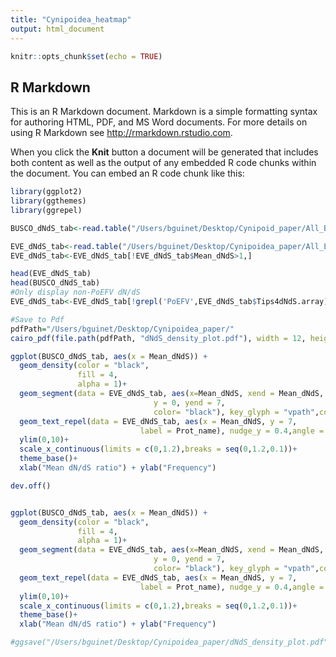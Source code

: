 ```yaml
---
title: "Cynipoidea_heatmap"
output: html_document
---
```


```r
knitr::opts_chunk$set(echo = TRUE)
```

## R Markdown

This is an R Markdown document. Markdown is a simple formatting syntax for authoring HTML, PDF, and MS Word documents. For more details on using R Markdown see <http://rmarkdown.rstudio.com>.

When you click the **Knit** button a document will be generated that includes both content as well as the output of any embedded R code chunks within the document. You can embed an R code chunk like this:

```r
library(ggplot2)
library(ggthemes)
library(ggrepel)

BUSCO_dNdS_tab<-read.table("/Users/bguinet/Desktop/Cynipoid_paper/All_BUSCO_dNdS_estimations.tab",sep=";",h=T)

EVE_dNdS_tab<-read.table("/Users/bguinet/Desktop/Cynipoidea_paper/All_EVE_dNdS_estimations.tab",sep=";",h=T)
EVE_dNdS_tab<-EVE_dNdS_tab[!EVE_dNdS_tab$Mean_dNdS>1,]

head(EVE_dNdS_tab)
head(BUSCO_dNdS_tab)
#Only display non-PoEFV dN/dS 
EVE_dNdS_tab<-EVE_dNdS_tab[!grepl('PoEFV',EVE_dNdS_tab$Tips4dNdS.array),]

#Save to Pdf
pdfPath="/Users/bguinet/Desktop/Cynipoidea_paper/"
cairo_pdf(file.path(pdfPath, "dNdS_density_plot.pdf"), width = 12, height = 7)

ggplot(BUSCO_dNdS_tab, aes(x = Mean_dNdS)) +
  geom_density(color = "black",
               fill = 4,
               alpha = 1)+
  geom_segment(data = EVE_dNdS_tab, aes(x=Mean_dNdS, xend = Mean_dNdS,
                                y = 0, yend = 7,
                                color= "black"), key_glyph = "vpath",color="red") +
  geom_text_repel(data = EVE_dNdS_tab, aes(x = Mean_dNdS, y = 7,
                             label = Prot_name), nudge_y = 0.4,angle = 45,size=2,box.padding = 1.5, max.overlaps = Inf) +
  ylim(0,10)+
  scale_x_continuous(limits = c(0,1.2),breaks = seq(0,1.2,0.1))+
  theme_base()+
  xlab("Mean dN/dS ratio") + ylab("Frequency")

dev.off()


ggplot(BUSCO_dNdS_tab, aes(x = Mean_dNdS)) +
  geom_density(color = "black",
               fill = 4,
               alpha = 1)+
  geom_segment(data = EVE_dNdS_tab, aes(x=Mean_dNdS, xend = Mean_dNdS,
                                y = 0, yend = 7,
                                color= "black"), key_glyph = "vpath",color="red") +
  geom_text_repel(data = EVE_dNdS_tab, aes(x = Mean_dNdS, y = 7,
                             label = Prot_name), nudge_y = 0.4,angle = 45,size=2,box.padding = 1.5, max.overlaps = Inf) +
  ylim(0,10)+
  scale_x_continuous(limits = c(0,1.2),breaks = seq(0,1.2,0.1))+
  theme_base()+
  xlab("Mean dN/dS ratio") + ylab("Frequency")

#ggsave("/Users/bguinet/Desktop/Cynipoidea_paper/dNdS_density_plot.pdf", width = 12, height = 7)

```